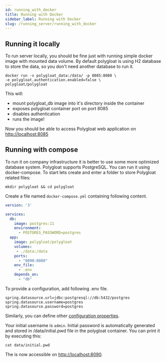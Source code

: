 ```yaml
---
id: running_with_docker
title: Running with Docker
sidebar_label: Running with Docker
slug: /running_server/running_with_docker
---
```


## Running it locally
To run server locally, you should be fine just with running simple docker image with mounted data volume. By default
polygloat is using H2 database to store the data, so you don't need another database to run it.

```
docker run -v polygloat_data:/data/ -p 8085:8080 \
-e polygloat.authentication.enabled=false \
polygloat/polygloat
```

This will:
 - mount polygloat_db image into it's directory inside the container
 - exposes polygloat container port on port 8085
 - disables authentication
 - runs the image!

Now you should be able to access Polygloat web application on [http://localhost:8085](http://localhost:8085)

## Running with compose
To run it on company infrastructure it is better to use some more optimized database system. Polygloat supports PostgreSQL.
You can run it using docker-compose.
To start lets create and enter a folder to store Polygloat related files:
```
mkdir polygloat && cd polygloat
```

Create a file named `docker-compose.yml` containing following content.
```yaml title="docker-compose.yml"
version: '3'

services:
  db:
    image: postgres:11
    environment:
      - POSTGRES_PASSWORD=postgres
  app:
    image: polygloat/polygloat
    volumes:
     - ./data:/data
    ports:
      - "8090:8080"
    env_file:
      - .env
    depends_on:
      - "db"
```

To provide a configuration, add following .env file.
```properties title=".env"
spring.datasource.url=jdbc:postgresql://db:5432/postgres
spring.datasource.username=postgres
spring.datasource.password=postgres
```
Similarly, you can define other [configuration properties](docs/running_server/configuration.mdx).

Your initial username is `admin`. Initial password is automatically generated and stored in /data/initial.pwd file in the
polygloat container. You can print it by executing this:
```
cat data/initial.pwd
```

The is now accessible on [http://localhost:8090](http://localhost:8090).
